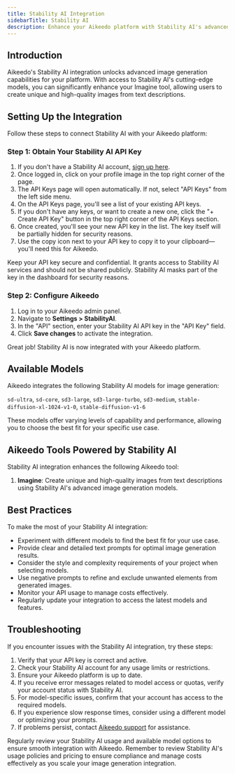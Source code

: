 ```yaml
---
title: Stability AI Integration
sidebarTitle: Stability AI
description: Enhance your Aikeedo platform with Stability AI's advanced image generation capabilities. This guide walks you through setting up and leveraging Stability AI's powerful models for creating unique and high-quality images.
---
```


## Introduction

Aikeedo's Stability AI integration unlocks advanced image generation capabilities for your platform. With access to Stability AI's cutting-edge models, you can significantly enhance your Imagine tool, allowing users to create unique and high-quality images from text descriptions.

## Setting Up the Integration

Follow these steps to connect Stability AI with your Aikeedo platform:

### Step 1: Obtain Your Stability AI API Key

1. If you don't have a Stability AI account, [sign up here](https://platform.stability.ai/sign-up).
2. Once logged in, click on your profile image in the top right corner of the page.
3. The API Keys page will open automatically. If not, select "API Keys" from the left side menu.
4. On the API Keys page, you'll see a list of your existing API keys.
5. If you don't have any keys, or want to create a new one, click the "+ Create API Key" button in the top right corner of the API Keys section.
6. Once created, you'll see your new API key in the list. The key itself will be partially hidden for security reasons.
7. Use the copy icon next to your API key to copy it to your clipboard—you'll need this for Aikeedo.

<Note>
  Keep your API key secure and confidential. It grants access to Stability AI services and should not be shared publicly. Stability AI masks part of the key in the dashboard for security reasons.
</Note>

### Step 2: Configure Aikeedo

1. Log in to your Aikeedo admin panel.
2. Navigate to **Settings > StabilityAI**.
3. In the "API" section, enter your Stability AI API key in the "API Key" field.
4. Click **Save changes** to activate the integration.

<Check>
  Great job! Stability AI is now integrated with your Aikeedo platform.
</Check>

## Available Models

Aikeedo integrates the following Stability AI models for image generation:

`sd-ultra`, `sd-core`, `sd3-large`, `sd3-large-turbo`, `sd3-medium`, `stable-diffusion-xl-1024-v1-0`, `stable-diffusion-v1-6`

These models offer varying levels of capability and performance, allowing you to choose the best fit for your specific use case.

## Aikeedo Tools Powered by Stability AI

Stability AI integration enhances the following Aikeedo tool:

1. **Imagine**: Create unique and high-quality images from text descriptions using Stability AI's advanced image generation models.

## Best Practices

To make the most of your Stability AI integration:

- Experiment with different models to find the best fit for your use case.
- Provide clear and detailed text prompts for optimal image generation results.
- Consider the style and complexity requirements of your project when selecting models.
- Use negative prompts to refine and exclude unwanted elements from generated images.
- Monitor your API usage to manage costs effectively.
- Regularly update your integration to access the latest models and features.

## Troubleshooting

If you encounter issues with the Stability AI integration, try these steps:

1. Verify that your API key is correct and active.
2. Check your Stability AI account for any usage limits or restrictions.
3. Ensure your Aikeedo platform is up to date.
4. If you receive error messages related to model access or quotas, verify your account status with Stability AI.
5. For model-specific issues, confirm that your account has access to the required models.
6. If you experience slow response times, consider using a different model or optimizing your prompts.
7. If problems persist, contact [Aikeedo support](mailto:support@aikeedo.com) for assistance.

<Tip>
  Regularly review your Stability AI usage and available model options to ensure smooth integration with Aikeedo.
</Tip>

<Note>
  Remember to review Stability AI's usage policies and pricing to ensure compliance and manage costs effectively as you scale your image generation integration.
</Note>